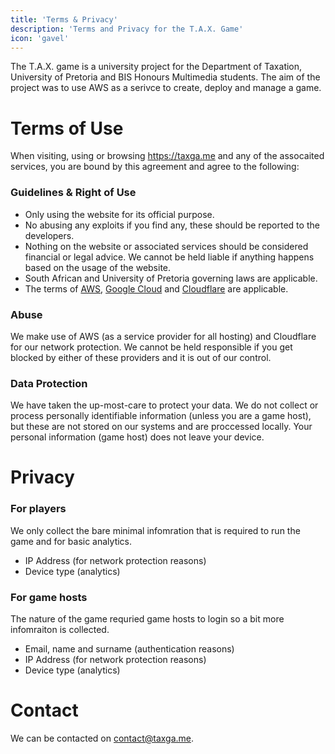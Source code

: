 ```yaml
---
title: 'Terms & Privacy'
description: 'Terms and Privacy for the T.A.X. Game'
icon: 'gavel'
---
```


The T.A.X. game is a university project for the Department of Taxation, University of Pretoria and BIS Honours Multimedia students. The aim of the project was to use AWS as a serivce to create, deploy and manage a game.

# Terms of Use

When visiting, using or browsing https://taxga.me and any of the assocaited services, you are bound by this agreement and agree to the following:

### Guidelines & Right of Use

* Only using the website for its official purpose.
* No abusing any exploits if you find any, these should be reported to the developers.
* Nothing on the website or associated services should be considered financial or legal advice. We cannot be held liable if anything happens based on the usage of the website.
* South African and University of Pretoria governing laws are applicable.
* The terms of [AWS](https://aws.amazon.com/service-terms/), [Google Cloud](https://cloud.google.com/terms) and [Cloudflare](https://www.cloudflare.com/terms/) are applicable.

### Abuse

We make use of AWS (as a service provider for all hosting) and Cloudflare for our network protection. We cannot be held responsible if you get blocked by either of these providers and it is out of our control.

### Data Protection

We have taken the up-most-care to protect your data. We do not collect or process personally identifiable information (unless you are a game host), but these are not stored on our systems and are proccessed locally. Your personal information (game host) does not leave your device.

# Privacy

### For players

We only collect the bare minimal infomration that is required to run the game and for basic analytics.
* IP Address (for network protection reasons)
* Device type (analytics)

### For game hosts

The nature of the game requried game hosts to login so a bit more infomraiton is collected.
* Email, name and surname (authentication reasons)
* IP Address (for network protection reasons)
* Device type (analytics)

# Contact

We can be contacted on [contact@taxga.me](mailto:contact@taxga.me). 